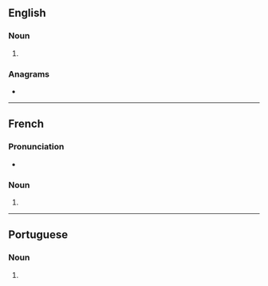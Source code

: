 ==English==

===Noun===
{{head|en|noun form}}

# {{plural of|en|ogre}}

===Anagrams===
* {{anagrams|en|a=egors|Geros|Goers|Grose|Regos|ergos|esrog|goers|gores|gorse|regos|roges|soger}}

----

==French==

===Pronunciation===
* {{audio|fr|LL-Q150 (fra)-WikiLucas00-ogres.wav|Audio}}

===Noun===
{{head|fr|noun form|g=m}}

# {{plural of|fr|ogre}}

----

==Portuguese==

===Noun===
{{head|pt|noun form}}

# {{plural of|pt|ogre}}